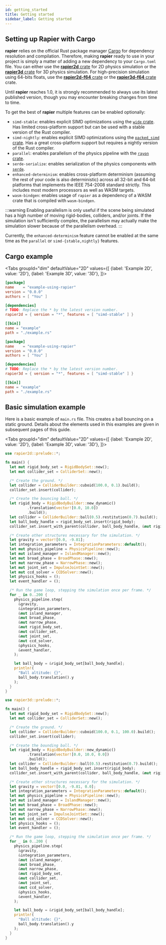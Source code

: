 ```yaml
---
id: getting_started
title: Getting started
sidebar_label: Getting started
---
```



## Setting up Rapier with Cargo
**rapier** relies on the official Rust package manager
[Cargo](https://crates.io) for dependency resolution and compilation. Therefore,
making **rapier** ready to use in your project is simply a matter of
adding a new dependency to your `Cargo.toml` file. You can either use the [**rapier2d**
crate](https://crates.io/crates/rapier2d) for 2D physics simulation or the [**rapier3d** crate](https://crates.io/crates/rapier3d)
for 3D physics simulation. For high-precision simulation using 64-bits floats, use the [**rapier2d-f64**
crate](https://crates.io/crates/rapier2d-f64) or the [**rapier3d-f64** crate](https://crates.io/crates/rapier3d-f64) crate.

Until **rapier** reaches 1.0, it is strongly recommended to always use its
latest published version, though you may encounter breaking changes from time to time.

To get the best of **rapier** multiple features can be enabled optionally:
- `simd-stable`: enables explicit SIMD optimizations using the [`wide` crate](https://crates.io/crates/wide).
Has limited cross-platform support but can be used with a stable version of the Rust compiler.
- `simd-nightly`: enables explicit SIMD optimizations using the [`packed_simd` crate](https://crates.io/crates/packed_simd).
Has a great cross-platform support but requires a nightly version of the Rust compiler.
- `parallel`: enables parallelism of the physics pipeline with the [`rayon` crate](https://crates.io/crates/rayon).
- `serde-serialize`: enables serialization of the physics components with [`serde`](https://github.com/serde-rs/serde).
- `enhanced-determinism`: enables cross-platform determinism (assuming the rest of your code is also deterministic) across
  all 32-bit and 64-bit platforms that implements the
 IEEE 754-2008 standard strictly. This includes most modern processors as well as WASM targets.
- `wasm-bindgen`: enables usage of `rapier` as a dependency of a WASM crate that is compiled with `wasm-bindgen`.

:::warning
Enabling parallelism is only useful if the scene being simulated has a high number of moving rigid-bodies, colliders,
and/or joints. If the simulation isn't sufficiently complex, the parallelism may actually make the simulation slower
because of the parallelism overhead.
:::

Currently, the `enhanced-determinism` feature cannot be enabled at the same time as the `parallel` or
`simd-{stable,nightly}` features.

## Cargo example
<Tabs
  groupId="dim"
  defaultValue="2D"
  values={[
    {label: 'Example 2D', value: '2D'},
    {label: 'Example 3D', value: '3D'},
  ]}>
  <TabItem value="2D">

```toml
[package]
name    = "example-using-rapier"
version = "0.0.0"
authors = [ "You" ]

[dependencies]
# TODO: Replace the * by the latest version number.
rapier2d = { version = "*", features = [ "simd-stable" ] }

[[bin]]
name = "example"
path = "./example.rs"
```

  </TabItem>
  <TabItem value="3D">

```toml
[package]
name    = "example-using-rapier"
version = "0.0.0"
authors = [ "You" ]

[dependencies]
# TODO: Replace the * by the latest version number.
rapier3d = { version = "*", features = [ "simd-stable" ] }

[[bin]]
name = "example"
path = "./example.rs"
```

  </TabItem>
</Tabs>

## Basic simulation example

Here is a basic example of `main.rs` file. This creates a ball bouncing on a static ground. Details about the
elements used in this examples are given in subsequent pages of this guide.

<Tabs
groupId="dim"
defaultValue="2D"
values={[
{label: 'Example 2D', value: '2D'},
{label: 'Example 3D', value: '3D'},
]}>
<TabItem value="2D">

```rust
use rapier2d::prelude::*;

fn main() {
  let mut rigid_body_set = RigidBodySet::new();
  let mut collider_set = ColliderSet::new();

  /* Create the ground. */
  let collider = ColliderBuilder::cuboid(100.0, 0.1).build();
  collider_set.insert(collider);

  /* Create the bouncing ball. */
  let rigid_body = RigidBodyBuilder::new_dynamic()
          .translation(vector![0.0, 10.0])
          .build();
  let collider = ColliderBuilder::ball(0.5).restitution(0.7).build();
  let ball_body_handle = rigid_body_set.insert(rigid_body);
  collider_set.insert_with_parent(collider, ball_body_handle, &mut rigid_body_set);

  /* Create other structures necessary for the simulation. */
  let gravity = vector![0.0, -9.81];
  let integration_parameters = IntegrationParameters::default();
  let mut physics_pipeline = PhysicsPipeline::new();
  let mut island_manager = IslandManager::new();
  let mut broad_phase = BroadPhase::new();
  let mut narrow_phase = NarrowPhase::new();
  let mut joint_set = ImpulseJointSet::new();
  let mut ccd_solver = CCDSolver::new();
  let physics_hooks = ();
  let event_handler = ();

  /* Run the game loop, stepping the simulation once per frame. */
  for _ in 0..200 {
    physics_pipeline.step(
      &gravity,
      &integration_parameters,
      &mut island_manager,
      &mut broad_phase,
      &mut narrow_phase,
      &mut rigid_body_set,
      &mut collider_set,
      &mut joint_set,
      &mut ccd_solver,
      &physics_hooks,
      &event_handler,
    );

    let ball_body = &rigid_body_set[ball_body_handle];
    println!(
      "Ball altitude: {}",
      ball_body.translation().y
    );
  }
}
```

  </TabItem>
  <TabItem value="3D">

```rust
use rapier3d::prelude::*;

fn main() {
  let mut rigid_body_set = RigidBodySet::new();
  let mut collider_set = ColliderSet::new();

  /* Create the ground. */
  let collider = ColliderBuilder::cuboid(100.0, 0.1, 100.0).build();
  collider_set.insert(collider);

  /* Create the bounding ball. */
  let rigid_body = RigidBodyBuilder::new_dynamic()
          .translation(vector![0.0, 10.0, 0.0])
          .build();
  let collider = ColliderBuilder::ball(0.5).restitution(0.7).build();
  let ball_body_handle = rigid_body_set.insert(rigid_body);
  collider_set.insert_with_parent(collider, ball_body_handle, &mut rigid_body_set);

  /* Create other structures necessary for the simulation. */
  let gravity = vector![0.0, -9.81, 0.0];
  let integration_parameters = IntegrationParameters::default();
  let mut physics_pipeline = PhysicsPipeline::new();
  let mut island_manager = IslandManager::new();
  let mut broad_phase = BroadPhase::new();
  let mut narrow_phase = NarrowPhase::new();
  let mut joint_set = ImpulseJointSet::new();
  let mut ccd_solver = CCDSolver::new();
  let physics_hooks = ();
  let event_handler = ();

  /* Run the game loop, stepping the simulation once per frame. */
  for _ in 0..200 {
    physics_pipeline.step(
      &gravity,
      &integration_parameters,
      &mut island_manager,
      &mut broad_phase,
      &mut narrow_phase,
      &mut rigid_body_set,
      &mut collider_set,
      &mut joint_set,
      &mut ccd_solver,
      &physics_hooks,
      &event_handler,
    );

    let ball_body = &rigid_body_set[ball_body_handle];
    println!(
      "Ball altitude: {}",
      ball_body.translation().y
    );
  }
}
```

  </TabItem>
</Tabs>
